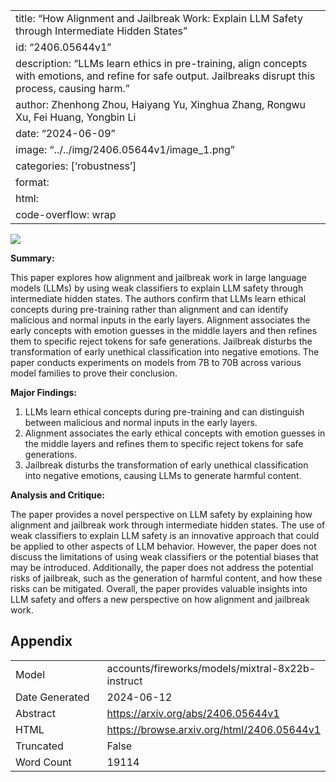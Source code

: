 
---
title: "How Alignment and Jailbreak Work: Explain LLM Safety through Intermediate Hidden States"
id: "2406.05644v1"
description: "LLMs learn ethics in pre-training, align concepts with emotions, and refine for safe output. Jailbreaks disrupt this process, causing harm."
author: Zhenhong Zhou, Haiyang Yu, Xinghua Zhang, Rongwu Xu, Fei Huang, Yongbin Li
date: "2024-06-09"
image: "../../img/2406.05644v1/image_1.png"
categories: ['robustness']
format:
  html:
    code-overflow: wrap
---

![](../../img/2406.05644v1/image_1.png)

**Summary:**

This paper explores how alignment and jailbreak work in large language models (LLMs) by using weak classifiers to explain LLM safety through intermediate hidden states. The authors confirm that LLMs learn ethical concepts during pre-training rather than alignment and can identify malicious and normal inputs in the early layers. Alignment associates the early concepts with emotion guesses in the middle layers and then refines them to specific reject tokens for safe generations. Jailbreak disturbs the transformation of early unethical classification into negative emotions. The paper conducts experiments on models from 7B to 70B across various model families to prove their conclusion.

**Major Findings:**

1. LLMs learn ethical concepts during pre-training and can distinguish between malicious and normal inputs in the early layers.
2. Alignment associates the early ethical concepts with emotion guesses in the middle layers and refines them to specific reject tokens for safe generations.
3. Jailbreak disturbs the transformation of early unethical classification into negative emotions, causing LLMs to generate harmful content.

**Analysis and Critique:**

The paper provides a novel perspective on LLM safety by explaining how alignment and jailbreak work through intermediate hidden states. The use of weak classifiers to explain LLM safety is an innovative approach that could be applied to other aspects of LLM behavior. However, the paper does not discuss the limitations of using weak classifiers or the potential biases that may be introduced. Additionally, the paper does not address the potential risks of jailbreak, such as the generation of harmful content, and how these risks can be mitigated. Overall, the paper provides valuable insights into LLM safety and offers a new perspective on how alignment and jailbreak work.

## Appendix

|          |          |
|----------|----------|
| Model     | accounts/fireworks/models/mixtral-8x22b-instruct       |
| Date Generated     | 2024-06-12       |
| Abstract | [https://arxiv.org/abs/2406.05644v1](https://arxiv.org/abs/2406.05644v1)        |
| HTML     | [https://browse.arxiv.org/html/2406.05644v1](https://browse.arxiv.org/html/2406.05644v1)       |
| Truncated       | False       |
| Word Count       | 19114       |